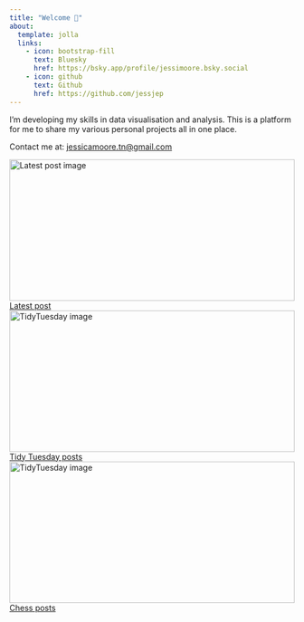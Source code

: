 ```yaml
---
title: "Welcome 👋"
about:
  template: jolla
  links:
    - icon: bootstrap-fill
      text: Bluesky
      href: https://bsky.app/profile/jessimoore.bsky.social
    - icon: github
      text: Github
      href: https://github.com/jessjep
---
```


I'm developing my skills in data visualisation and analysis. This is a platform for me to share my various personal projects all in one place.

Contact me at: [jessicamoore.tn\@gmail.com](mailto:jessicamoore.tn@gmail.com)



:::: {.grid}

::: {.g-col-12 .g-col-md-4}
<div class="card">
<div class="card-body d-flex flex-column">
<img class="card-img-top" src="posts/tidy_tues/munros/munros.png" alt="Latest post image"
style="width: 100%; height: 250px; object-fit: cover; overflow: hidden;
  object-position: top left;">
<div style="margin-top: auto;"><a href="posts/tidy_tues/munros/munros.qmd" class="card-link">Latest post</a></div>
  </div>
</div>
:::

::: {.g-col-12 .g-col-md-4}
<div class="card">
<div class="card-body d-flex flex-column">
<img class="card-img-top" src="posts/tidy_tues/palmtrees/palms.png" alt="TidyTuesday image"
style="width: 100%; height: 250px; object-fit: cover;overflow: hidden;
  object-position: top center;">
<div style="margin-top: auto;"><a href="tidy_tues.qmd" class="card-link">Tidy Tuesday posts</a></div>
  </div>
</div>
:::

::: {.g-col-12 .g-col-md-4}
<div class="card">
<div class="card-body d-flex flex-column">
<img class="card-img-top" src="posts/chess_posts/Chess Federations/final_copy.png" alt="TidyTuesday image"
style="width: 100%; height: 250px; object-fit: cover;overflow: hidden;
  object-position: top left;">
<div style="margin-top: auto;"><a href="chess_posts.qmd" class="card-link">Chess posts</a></div>
  </div>
</div>
:::

::::

